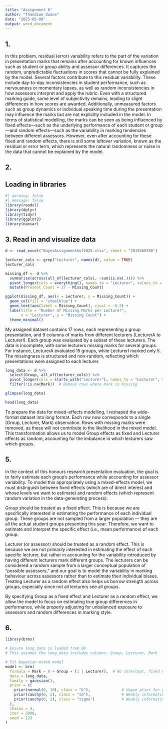 ```yaml
---
title: "Assignment 6"
author: "Thandiwe Zwane"
date: "2025-05-08"
output: word_document
---
```


## 1. 

In this problem, residual (error) variability refers to the part of the variation in presentation marks that remains after accounting for known influences such as student or group ability and assessor differences. It captures the random, unpredictable fluctuations in scores that cannot be fully explained by the model. Several factors contribute to this residual variability. These include day-to-day inconsistencies in student performance, such as nervousness or momentary lapses, as well as random inconsistencies in how assessors interpret and apply the rubric. Even with a structured marking guide, some level of subjectivity remains, leading to slight differences in how scores are awarded. Additionally, unmeasured factors such as group dynamics or individual speaking time during the presentation may influence the marks but are not explicitly included in the model. In terms of statistical modelling, the marks can be seen as being influenced by fixed effects—such as the underlying performance of each student or group—and random effects—such as the variability in marking tendencies between different assessors. However, even after accounting for these fixed and random effects, there is still some leftover variation, known as the residual or error term, which represents the natural randomness or noise in the data that cannot be explained by the model.

## 2. 


## Loading in libraries

```r
#| warning: false
#| message: false
library(readxl)
library(dplyr)
library(tidyr)
library(ggplot2)
library(naniar)
```


## 3. Read in and visualize data

```r
d <- read_excel("BayesAssignment6of2025.xlsx", sheet = "2019369780")
```

```r
lecturer_cols <- grep("Lecturer", names(d), value = TRUE)
lecturer_cols

missing_df <- d %>%
  summarise(across(all_of(lecturer_cols), ~sum(is.na(.)))) %>%
  pivot_longer(cols = everything(), names_to = "Lecturer", values_to = "Missing_Count") %>%
  mutate(Present_Count = 17 - Missing_Count)

ggplot(missing_df, aes(x = Lecturer, y = Missing_Count)) +
  geom_col(fill = "steelblue") +
  geom_text(aes(label = Missing_Count), vjust = -0.5) +
  labs(title = "Number of Missing Marks per Lecturer",
       x = "Lecturer", y = "Missing Count") +
  theme_minimal()
```

My assigned dataset contains 17 rows, each representing a group presentation, and 9 columns of marks from different lecturers (LecturerA to LecturerI). Each group was evaluated by a subset of these lecturers. The data is incomplete, with some lecturers missing marks for several groups. For instance, LecturerA evaluated 15 groups, while LecturerI marked only 5. The missingness is structured and non-random, reflecting which presentations were assigned to each lecturer. 

```r
long_data <- d %>%
  select(Group, all_of(lecturer_cols)) %>%
  pivot_longer(cols = starts_with("Lecturer"), names_to = "Lecturer", values_to = "Mark") %>%
  filter(!is.na(Mark))  # Remove rows where mark is missing

glimpse(long_data)

head(long_data)
```

To prepare the data for mixed-effects modelling, I reshaped the wide-format dataset into long format. Each row now corresponds to a single (Group, Lecturer, Mark) observation. Rows with missing marks were removed, as these will not contribute to the likelihood in the mixed model. This transformation allows us to model Group effects as fixed and Lecturer effects as random, accounting for the imbalance in which lecturers saw which groups.

## 5. 

In the context of this honours research presentation evaluation, the goal is to fairly estimate each group's performance while accounting for assessor variability. To model this appropriately using a mixed-effects model, we must distinguish between fixed effects (which are of direct interest and whose levels we want to estimate) and random effects (which represent random variation in the data-generating process).

Group should be treated as a fixed effect. This is because we are specifically interested in estimating the performance of each individual group. These groups are not sampled from a larger population — they are all the actual student groups presenting this year. Therefore, we want to estimate and interpret the specific effect (i.e., mean performance) of each group.

Lecturer (or assessor) should be treated as a random effect. This is because we are not primarily interested in estimating the effect of each specific lecturer, but rather in accounting for the variability introduced by having different lecturers mark different groups. The lecturers can be considered a random sample from a larger conceptual population of "possible assessors," and our goal is to model the variability in marking behaviour across assessors rather than to estimate their individual biases. Treating Lecturer as a random effect also helps us borrow strength across groups, especially since not all lecturers see all groups.

By specifying Group as a fixed effect and Lecturer as a random effect, we allow the model to focus on estimating true group differences in performance, while properly adjusting for unbalanced exposure to assessors and random differences in marking style.

## 6. 

```r
library(brms)

# Ensure long_data is loaded from Q4
# This assumes the long_data includes columns: Group, Lecturer, Mark

# Fit Bayesian mixed model
model <- brm(
  formula = Mark ~ 0 + Group + (1 | Lecturer),  # No intercept, fixed effects for each group
  data = long_data,
  family = gaussian(),
  prior = c(
    prior(normal(0, 10), class = "b"),              # Vague prior for group fixed effects
    prior(cauchy(0, 2), class = "sd"),              # Weakly informative prior for lecturer random effect
    prior(cauchy(0, 2), class = "sigma")            # Weakly informative prior for residual error
  ),
  chains = 4,
  iter = 2000,
  seed = 123
)

```

